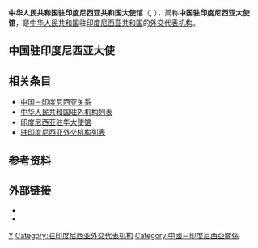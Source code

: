 {{Infobox diplomatic mission
| name= 中华人民共和国<br>驻印度尼西亚共和国大使馆<br><small>{{lang|en|Embassy of the People's Republic of China in the Republic of Indonesia}}<br></small>{{lang|id|Kedutaan Besar Republik Rakyat Tiongkok di Indonesia}}<br></small>[[File:National_Emblem_of_the_People's_Republic_of_China.svg|100px]]
| image= 
| address = Jl. Mega Kuningan No.2, Jakarta Selatan 12950<ref>[http://id.china-embassy.org/chn/embinfo/contact_us/ 中国驻印度尼西亚大使馆官网首页>联系我们]</ref>
|location= {{flag|Indonesia}}[[雅加达|雅加达]]
| ambassador= [[陆慷|陆慷]]
| department={{flagicon|PRC}} [[中华人民共和国外交部|中华人民共和国外交部]]
| website=[http://id.china-embassy.gov.cn/chn/ 中国驻印度尼西亚大使馆]
}}
'''中华人民共和国驻印度尼西亚共和国大使馆'''（{{lang-en|Embassy of the People's Republic of China in the Republic of Indonesia}}, {{lang-id|Kedutaan Besar Republik Rakyat Tiongkok di Indonesia}}），简称'''中国驻印度尼西亚大使馆'''，是[[中华人民共和国|中华人民共和国]]驻[[印度尼西亚共和国|印度尼西亚共和国]]的[[外交代表机构|外交代表机构]]。

==中国驻印度尼西亚大使==
{{main|中国驻印度尼西亚大使列表}}

==相关条目==
*[[中国－印度尼西亚关系|中国－印度尼西亚关系]]
*[[中华人民共和国驻外机构列表|中华人民共和国驻外机构列表]]
*[[印度尼西亚驻华大使馆|印度尼西亚驻华大使馆]]
*[[驻印度尼西亚外交机构列表|驻印度尼西亚外交机构列表]]

==参考资料==
{{portal box|国际关系|中国}}
{{Reflist}}

==外部链接==
* {{Official Website|http://id.china-embassy.gov.cn/chn/|中华人民共和国驻印度尼西亚共和国大使馆官方网站}}{{zh-hans icon}}{{en icon}}{{id icon}}
* {{Facebook|ChineseEmbassyinIndonesia}}

{{中华人民共和国驻外机构}}

[[Category:中华人民共和国驻外机构|Y]]
[[Category:驻印度尼西亚外交代表机构|Category:驻印度尼西亚外交代表机构]]
[[Category:中國－印度尼西亞關係|Category:中國－印度尼西亞關係]]